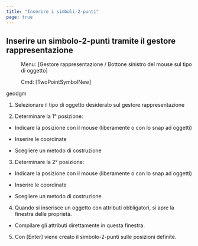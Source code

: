 ```yaml
---
title: "Inserire i simboli-2-punti"
page: true
---
```

## Inserire un simbolo-2-punti tramite il gestore rappresentazione
 <Menu> Menu: [Gestore rappresentazione / Bottone sinistro del mouse sul tipo di oggetto] </Menu> 
<GeoDesigner>
 <Menu> Cmd: [TwoPointSymbolNew] </Menu> 

 <Placeholder>geodgm</Placeholder> </GeoDesigner>

1. Selezionare il tipo di oggetto desiderato sul gestore rappresentazione

2. Determinare la 1&#176; posizione: 

- Indicare la posizione con il mouse (liberamente o con lo snap ad oggetti)

- Inserire le coordinate

- Scegliere un metodo di costruzione



3. Determinare la 2&#176; posizione:

- Indicare la posizione con il mouse (liberamente o con lo snap ad oggetti)

- Inserire le coordinate

- Scegliere un metodo di costruzione



4. Quando si inserisce un oggetto con attributi obbligatori, si apre la finestra delle propriet&#224;. 

- Compilare gli attributi direttamente in questa finestra.



5. Con 
[Enter] viene creato il simbolo-2-punti sulle posizioni definite.



